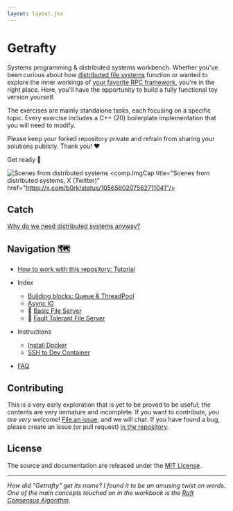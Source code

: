 ```yaml
---
layout: layout.jsx
---
```


# Getrafty

Systems programming & distributed systems workbench.
Whether you've been curious about how [distributed file systems](https://static.googleusercontent.com/media/research.google.com/en//archive/gfs-sosp2003.pdf) function or wanted to explore the inner workings of [your favorite RPC framework](https://en.wikipedia.org/wiki/Apache_Thrift), you're in the right place. 
Here, you'll have the opportunity to build a fully functional toy version yourself.

The exercises are mainly standalone tasks, each focusing on a specific topic. Every exercise includes a C++ (20) boilerplate implementation that you will need to modify.

Please keep your forked repository private and refrain from sharing your solutions publicly. Thank you! ❤️

Get ready 🍿

![Scenes from distributed systems](/static/img/scenes-from-distributed-systems.webp)
<comp.ImgCap
    title="Scenes from distributed systems, X (Twitter)"
    href="https://x.com/b0rk/status/1056560207562711041"/>


## Catch

[Why do we need distributed systems anyway?](https://brooker.co.za/blog/2020/01/02/why-distributed.html)

## Navigation 🗺️

- [How to work with this repository: Tutorial](tutorial)
- Index
  - [Building blocks: Queue & ThreadPool](thread-pool)
  - [Async IO](async-io)
  - 🚧 [Basic File Server](basic-file-server)
  - 🚧 [Fault Tolerant File Server](#)

- Instructions
  - [Install Docker](etc/docker)
  - [SSH to Dev Container](etc/ssh)

- [FAQ](etc/faq)

## Contributing

This is a very early exploration that is yet to be proved to be useful; the contents are very immature and incomplete.  If you want to contribute, *you are very welcome*! [File an issue](https://github.com/getrafty-org/getrafty/issues/new), and we will chat.
If you have found a bug, please create an issue (or pull request) [in the repository](https://github.com/getrafty-org/getrafty).


## License

The source and documentation are released under the [MIT License](https://github.com/getrafty-org/getrafty/blob/main/LICENSE).

---
*How did "Getrafty" get its name? I found it to be an amusing twist on words. One of the main concepts touched on in the workbook is the [Raft Consensus Algorithm](https://raft.github.io/)*.
